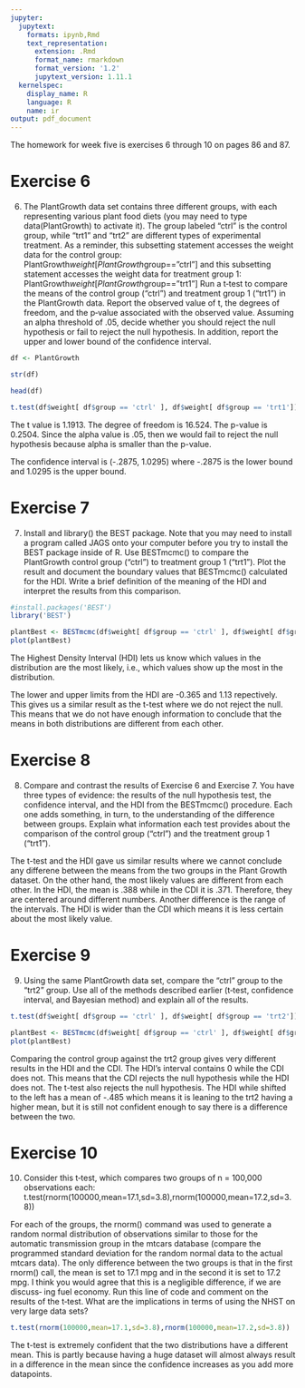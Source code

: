 ```yaml
---
jupyter:
  jupytext:
    formats: ipynb,Rmd
    text_representation:
      extension: .Rmd
      format_name: rmarkdown
      format_version: '1.2'
      jupytext_version: 1.11.1
  kernelspec:
    display_name: R
    language: R
    name: ir
output: pdf_document
---
```


The homework for week five is exercises 6 through 10 on pages 86 and 87.


# Exercise 6


6. The PlantGrowth data set contains three different groups, with each representing various plant food diets (you may need to type data(PlantGrowth) to activate it). The group labeled “ctrl” is the control group, while “trt1” and “trt2” are different types of experimental treatment. As a reminder, this subsetting statement accesses the weight data for the control group:
PlantGrowth$weight[PlantGrowth$group==”ctrl”]
and this subsetting statement accesses the weight data for treatment group 1:
PlantGrowth$weight[PlantGrowth$group==”trt1”]
Run a t‐test to compare the means of the control group (“ctrl”) and treatment group 1 (“trt1”) in the PlantGrowth data. Report the observed value of t, the degrees of freedom, and the p‐value associated with the observed value. Assuming an alpha threshold of .05, decide whether you should reject the null hypothesis or fail to reject the null hypothesis. In addition, report the upper and lower bound of the confidence interval.

```r
df <- PlantGrowth
```

```r
str(df)
```

```r
head(df)
```

```r
t.test(df$weight[ df$group == 'ctrl' ], df$weight[ df$group == 'trt1'])
```

The t value is 1.1913. The degree of freedom is 16.524. The p-value is 0.2504. Since the alpha value is .05, then we would fail to reject the null hypothesis because alpha is smaller than the p-value.


The confidence interval is (-.2875, 1.0295) where -.2875 is the lower bound and 1.0295 is the upper bound.


# Exercise 7


7. Install and library() the BEST package. Note that you may need to install a program called JAGS onto your computer before you try to install the BEST package inside of R. Use BESTmcmc() to compare the PlantGrowth control group (“ctrl”) to treatment group 1 (“trt1”). Plot the result and document the boundary values that BESTmcmc() calculated for the HDI. Write a brief definition of the meaning of the HDI and interpret the results from this comparison.

```r
#install.packages('BEST')
library('BEST')
```


```r
plantBest <- BESTmcmc(df$weight[ df$group == 'ctrl' ], df$weight[ df$group == 'trt1'])
plot(plantBest)
```
The Highest Density Interval (HDI) lets us know which values in the distribution are the most likely, i.e., which values show up the most in the distribution.


The lower and upper limits from the HDI are -0.365 and 1.13 repectively. This gives us a similar result as the t-test where we do not reject the null. This means that we do not have enough information to conclude that the means in both distributions are different from each other.


# Exercise 8


8. Compare and contrast the results of Exercise 6 and Exercise 7. You have three types of evidence: the results of the null hypothesis test, the confidence interval, and the HDI from the BESTmcmc() procedure. Each one adds something, in turn, to the understanding of the difference between groups. Explain what information each test provides about the comparison of the control group (“ctrl”) and the treatment group 1 (“trt1”).


The t-test and the HDI gave us similar results where we cannot conclude any differene between the means from the two groups in the Plant Growth dataset. On the other hand, the most likely values are different from each other. In the HDI, the mean is .388 while in the CDI it is .371. Therefore, they are centered around different numbers. Another difference is the range of the intervals. The HDI is wider than the CDI which means it is less certain about the most likely value.


# Exercise 9


9. Using the same PlantGrowth data set, compare the “ctrl” group to the “trt2” group. Use all of the methods described earlier (t‐test, confidence interval, and Bayesian method) and explain all of the results.

```r
t.test(df$weight[ df$group == 'ctrl' ], df$weight[ df$group == 'trt2'])
```

```r
plantBest <- BESTmcmc(df$weight[ df$group == 'ctrl' ], df$weight[ df$group == 'trt2'])
plot(plantBest)
```

Comparing the control group against the trt2 group gives very different results in the HDI and the CDI. The HDI's interval contains 0 while the CDI does not. This means that the CDI rejects the null hypothesis while the HDI does not. The t-test also rejects the null hypothesis. The HDI while shifted to the left has a mean of -.485 which means it is leaning to the trt2 having a higher mean, but it is still not confident enough to say there is a difference between the two.


# Exercise 10


10. Consider this t‐test, which compares two groups of n = 100,000 observations each:
t.test(rnorm(100000,mean=17.1,sd=3.8),rnorm(100000,mean=17.2,sd=3.8))


For each of the groups, the rnorm() command was used to generate a random normal distribution of observations similar to those for the automatic transmission group in the mtcars database (compare the programmed standard deviation for the random normal data to the actual mtcars data). The only difference between the two groups is that in the first rnorm() call, the mean is set to 17.1 mpg and in the second it is set to 17.2 mpg. I think you would agree that this is a negligible difference, if we are discuss‐ ing fuel economy. Run this line of code and comment on the results of the t‐test. What are the implications in terms of using the NHST on very large data sets?

```r
t.test(rnorm(100000,mean=17.1,sd=3.8),rnorm(100000,mean=17.2,sd=3.8))
```

The t-test is extremely confident that the two distributions have a different mean. This is partly because having a huge dataset will almost always result in a difference in the mean since the confidence increases as you add more datapoints.

```r

```
